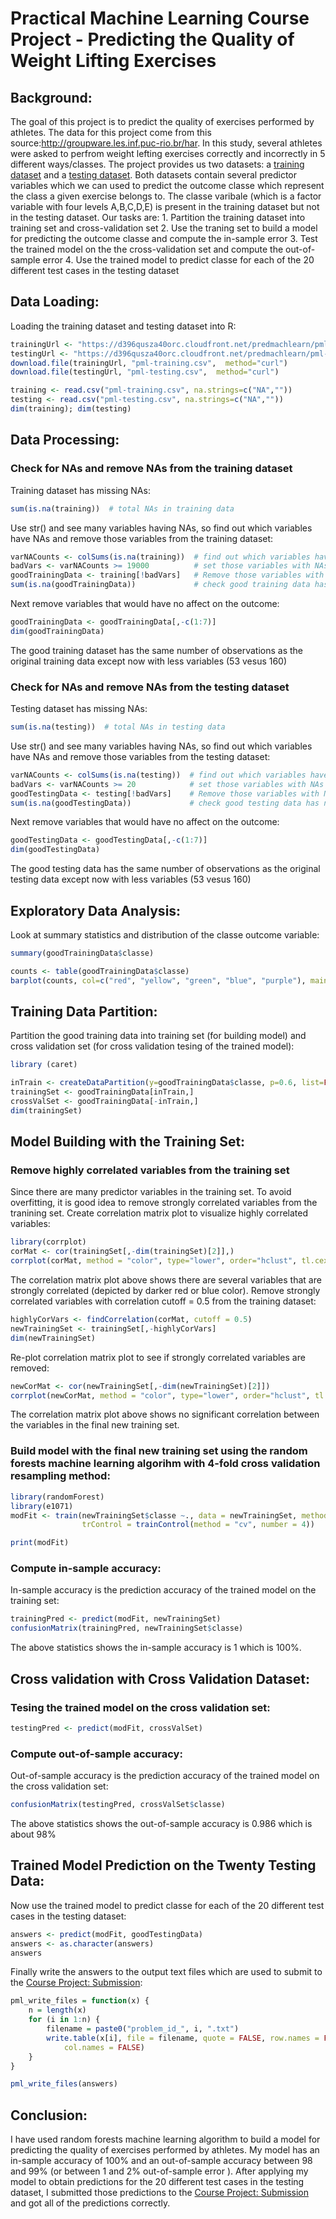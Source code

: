 # Practical Machine Learning Course Project - Predicting the Quality of Weight Lifting Exercises

## Background:
The goal of this project is to predict the quality of exercises performed by athletes.  The data for this project come from this source:[http://groupware.les.inf.puc-rio.br/har](http://groupware.les.inf.puc-rio.br/har).  In this study, several athletes were asked to perfrom weight lefting exercises correctly and incorrectly in 5 different ways/classes.  The project provides us two datasets: a [training dataset](https://d396qusza40orc.cloudfront.net/predmachlearn/pml-training.csv) and a [testing dataset](https://d396qusza40orc.cloudfront.net/predmachlearn/pml-testing.csv).  Both datasets contain several predictor variables which we can used to predict the outcome classe which represent the class a given exercise belongs to.  The classe varibale (which is a factor variable with four levels A,B,C,D,E) is present in the training dataset but not in the testing dataset.  Our tasks are:
1. Partition the training dataset into training set and cross-validation set
2. Use the traning set to build a model for predicting the outcome classe and compute the in-sample error
3. Test the trained model on the the cross-validation set and compute the out-of-sample error
4. Use the trained model to predict classe for each of the 20 different test cases in the testing dataset

## Data Loading:
Loading the training dataset and testing dataset into R:
```r
trainingUrl <- "https://d396qusza40orc.cloudfront.net/predmachlearn/pml-training.csv"
testingUrl <- "https://d396qusza40orc.cloudfront.net/predmachlearn/pml-testing.csv"
download.file(trainingUrl, "pml-training.csv",  method="curl")
download.file(testingUrl, "pml-testing.csv",  method="curl")

training <- read.csv("pml-training.csv", na.strings=c("NA",""))
testing <- read.csv("pml-testing.csv", na.strings=c("NA",""))
dim(training); dim(testing)
```

## Data Processing:
### Check for NAs and remove NAs from the training dataset
Training dataset has missing NAs:
```r
sum(is.na(training))  # total NAs in training data
```

Use str() and see many variables having NAs, so find out which variables have NAs and remove those variables from the training dataset:
```r
varNACounts <- colSums(is.na(training))  # find out which variables have NAs (i.e colSums not equal to 0)
badVars <- varNACounts >= 19000          # set those variables with NAs to TRUE
goodTrainingData <- training[!badVars]   # Remove those variables with NAs from the training data
sum(is.na(goodTrainingData))             # check good training data has no NAs
```
Next remove variables that would have no affect on the outcome:
```r
goodTrainingData <- goodTrainingData[,-c(1:7)]
dim(goodTrainingData)
```
The good training dataset has the same number of observations as the original training data except now with less variables (53 vesus 160)

### Check for NAs and remove NAs from the testing dataset
Testing dataset has missing NAs:
```r
sum(is.na(testing))  # total NAs in testing data
```
Use str() and see many variables having NAs, so find out which variables have NAs and remove those variables from the testing dataset:
```r
varNACounts <- colSums(is.na(testing))  # find out which variables have NAs (i.e colSums not equal to 0)
badVars <- varNACounts >= 20            # set those variables with NAs to TRUE
goodTestingData <- testing[!badVars]    # Remove those variables with NAs from the testing data
sum(is.na(goodTestingData))             # check good testing data has no NAs
```
Next remove variables that would have no affect on the outcome:
```r
goodTestingData <- goodTestingData[,-c(1:7)]
dim(goodTestingData)
```
The good testing data has the same number of observations as the original testing data except now with less variables (53 vesus 160)

## Exploratory Data Analysis:
Look at summary statistics and distribution of the classe outcome variable:
```r
summary(goodTrainingData$classe)
```

```r
counts <- table(goodTrainingData$classe)
barplot(counts, col=c("red", "yellow", "green", "blue", "purple"), main = "Excercise Class(classe) Distribution", xlab = "Classes of Exercise(classe)")
```

## Training Data Partition:
Partition the good training data into training set (for building model) and cross validation set (for cross validation tesing of the trained model):
```r
library (caret)
```
```r
inTrain <- createDataPartition(y=goodTrainingData$classe, p=0.6, list=FALSE)
trainingSet <- goodTrainingData[inTrain,]
crossValSet <- goodTrainingData[-inTrain,]
dim(trainingSet)
```

## Model Building with the Training Set:
### Remove highly correlated variables from the training set
Since there are many predictor variables in the training set.  To avoid overfitting, it is good idea to remove strongly correlated variables from the tranining set.  Create correlation matrix plot to visualize highly correlated variables:
```r
library(corrplot)
corMat <- cor(trainingSet[,-dim(trainingSet)[2]],)
corrplot(corMat, method = "color", type="lower", order="hclust", tl.cex = 0.75, tl.col="black", tl.srt = 45)
```

The correlation matrix plot above shows there are several variables that are strongly correlated (depicted by darker red or blue color).  Remove strongly correlated variables with correlation cutoff = 0.5 from the training dataset:
```r
highlyCorVars <- findCorrelation(corMat, cutoff = 0.5)
newTrainingSet <- trainingSet[,-highlyCorVars]
dim(newTrainingSet)
```
Re-plot correlation matrix plot to see if strongly correlated variables are removed:
```r
newCorMat <- cor(newTrainingSet[,-dim(newTrainingSet)[2]])
corrplot(newCorMat, method = "color", type="lower", order="hclust", tl.cex = 0.75, tl.col="black", tl.srt = 45)
```

The correlation matrix plot above shows no significant correlation between the variables in the final new training set.

### Build model with the final new training set using the random forests machine learning algorihm with 4-fold cross validation resampling method:    
```r
library(randomForest)
library(e1071)
modFit <- train(newTrainingSet$classe ~., data = newTrainingSet, method = "rf", 
                trControl = trainControl(method = "cv", number = 4))
```
```r
print(modFit)
```

### Compute in-sample accuracy:
In-sample accuracy is the prediction accuracy of the trained model on the training set:
```r
trainingPred <- predict(modFit, newTrainingSet)
confusionMatrix(trainingPred, newTrainingSet$classe)
```
The above statistics shows the in-sample accuracy is 1 which is 100%.

## Cross validation with Cross Validation Dataset:
### Tesing the trained model on the cross validation set:
```r
testingPred <- predict(modFit, crossValSet)
```

### Compute out-of-sample accuracy:
Out-of-sample accuracy is the prediction accuracy of the trained model on the cross validation set:
```r
confusionMatrix(testingPred, crossValSet$classe)
```
The above statistics shows the out-of-sample accuracy is 0.986 which is about 98%

## Trained Model Prediction on the Twenty Testing Data:
Now use the trained model to predict classe for each of the 20 different test cases in the testing dataset:
```r
answers <- predict(modFit, goodTestingData)
answers <- as.character(answers)
answers
```

Finally write the answers to the output text files which are used to submit to the [Course Project: Submission](https://class.coursera.org/predmachlearn-007/assignment/index):
```r
pml_write_files = function(x) {
    n = length(x)
    for (i in 1:n) {
        filename = paste0("problem_id_", i, ".txt")
        write.table(x[i], file = filename, quote = FALSE, row.names = FALSE, 
            col.names = FALSE)
    }
}

pml_write_files(answers)
```

## Conclusion:
I have used random forests machine learning algorithm to build a model for predicting the quality of exercises performed by athletes.  My model has an in-sample accuracy of 100% and an out-of-sample accuracy between 98 and 99% (or between 1 and 2% out-of-sample error ). After applying my model to obtain predictions for the 20 different test cases in the testing dataset, I submitted those predictions to the [Course Project: Submission](https://class.coursera.org/predmachlearn-007/assignment/index) and got all of the predictions correctly. 